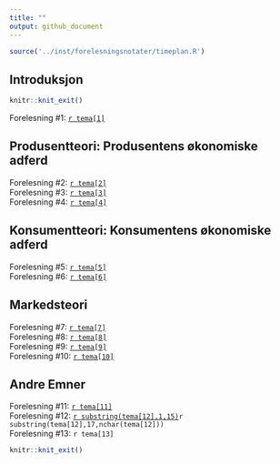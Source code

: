 ```yaml
---
title: ""
output: github_document
---
```


```r
source('../inst/forelesningsnotater/timeplan.R')
```

## Introduksjon

```r
knitr::knit_exit()
```

Forelesning #1: [`r tema[1]`](https://github.com/joernih/SFB10816Mikrooekonomi/blob/main/inst/forelesningsnotater/1-3_introduksjon.pdf)


## Produsentteori: Produsentens økonomiske adferd

Forelesning #2: [`r tema[2]`](https://github.com/joernih/sfb10816mikrooekonomi/blob/main/inst/forelesningsnotater/4_produsent_teknologi.pdf)
<br>
Forelesning #3: [`r tema[3]`](https://github.com/joernih/sfb10816mikrooekonomi/blob/main/inst/forelesningsnotater/5_produsent_innt_kostn.pdf)
<br>
Forelesning #4: [`r tema[4]`](https://github.com/joernih/sfb10816mikrooekonomi/blob/main/inst/forelesningsnotater/6_produsent_profittmaksimering.pdf)

## Konsumentteori: Konsumentens økonomiske adferd

Forelesning #5: [`r tema[5]`](https://github.com/joernih/SFB10816Mikrooekonomi/blob/main/inst/forelesningsnotater/7_konsumentens_tilpasning.pdf)
<br>
Forelesning #6: [`r tema[6]`](https://github.com/joernih/SFB10816Mikrooekonomi/blob/main/inst/forelesningsnotater/8_konsumentens_adferd.pdf)

## Markedsteori

Forelesning #7: [`r tema[7]`](https://github.com/joernih/SFB10816Mikrooekonomi/blob/main/inst/forelesningsnotater/9_markedsform_fullkommen.pdf)
<br>
Forelesning #8: [`r tema[8]`](https://github.com/joernih/SFB10816Mikrooekonomi/blob/main/inst/forelesningsnotater/10_markedsform_monopol.pdf)
<br>
Forelesning #9: [`r tema[9]`](https://github.com/joernih/SFB10816Mikrooekonomi/blob/main/inst/forelesningsnotater/11_markedsform_ufullkommen.pdf)
<br>
Forelesning #10: [`r tema[10]`](https://github.com/joernih/SFB10816Mikrooekonomi/blob/main/inst/forelesningsnotater/12_prisdiskriminering.pdf)

## Andre Emner

Forelesning #11: [`r tema[11]`](https://github.com/joernih/SFB10816Mikrooekonomi/blob/main/inst/forelesningsnotater/13_effektivitet_markedssvikt.pdf)
<br>
Forelesning #12: [`r substring(tema[12],1,15)`](https://github.com/joernih/SFB10816Mikrooekonomi/blob/main/inst/forelesningsnotater/14_litt_spillteori.pdf)`r substring(tema[12],17,nchar(tema[12]))`
<br>
Forelesning #13: `r tema[13]`

```r
knitr::knit_exit()
```

